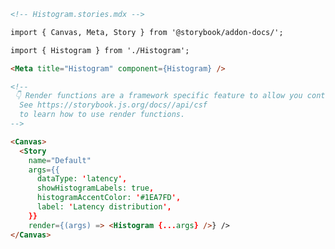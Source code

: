 ```md
<!-- Histogram.stories.mdx -->

import { Canvas, Meta, Story } from '@storybook/addon-docs/';

import { Histogram } from './Histogram';

<Meta title="Histogram" component={Histogram} />

<!--
 👇 Render functions are a framework specific feature to allow you control on how the component renders.
  See https://storybook.js.org/docs//api/csf
  to learn how to use render functions.
-->

<Canvas>
  <Story 
    name="Default"
    args={{
      dataType: 'latency',
      showHistogramLabels: true,
      histogramAccentColor: '#1EA7FD',
      label: 'Latency distribution',
    }}
    render={(args) => <Histogram {...args} />} />
</Canvas>
```
